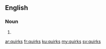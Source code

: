 ==English==

===Noun===
{{head|en}}

# {{plural of|quirk}}

[[ar:quirks]]
[[fr:quirks]]
[[ku:quirks]]
[[my:quirks]]
[[sv:quirks]]